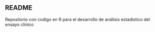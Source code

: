 ## README

Repositorio con codígo en R para el desarrollo de análisis estadístico del ensayo clínico 